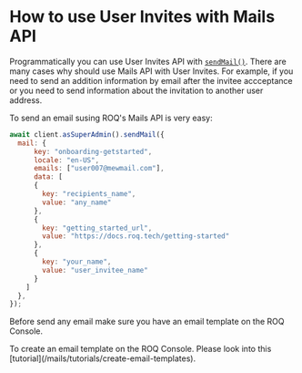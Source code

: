 
# How to use User Invites with Mails API

Programmatically you can use User Invites API with [`sendMail()`](/mails/api#sendmail). There are many cases why should use Mails API with User Invites. For example, if you need to send an addition information by email after the invitee accceptance or you need to send information about the invitation to another user address.

To send an email susing ROQ's Mails API is very easy:

```js
await client.asSuperAdmin().sendMail({
  mail: {
      key: "onboarding-getstarted",
      locale: "en-US",
      emails: ["user007@mewmail.com"],
      data: [   
      {
        key: "recipients_name",
        value: "any_name"
      }, 
      {
        key: "getting_started_url",
        value: "https://docs.roq.tech/getting-started"
      }, 
      {
        key: "your_name",
        value: "user_invitee_name"
      }
    ]
  },
});
```

Before send any email make sure you have an email template on the ROQ Console.

<Callout type="info">
To create an email template on the ROQ Console. Please look into this [tutorial](/mails/tutorials/create-email-templates).
</Callout>





